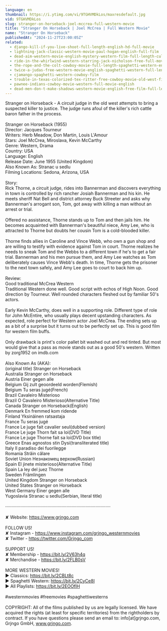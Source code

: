 ```yaml
---
language: en
thumbnail: https://i.ytimg.com/vi/9TGHVMDkLos/maxresdefault.jpg
vid: 9TGHVMDkLos
slug: stranger-on-horseback-joel-mccrea-full-western-movie
title: "Stranger On Horseback | Joel McCrea | Full Western Movie"
name: "Stranger On Horseback"
publishedAt: "2024-11-27T23:00:05Z"
related:
  - django-kill-if-you-live-shoot-full-length-english-hd-full-movie
  - lightning-jack-classic-western-movie-paul-hogan-english-full-film
  - dead-aim-western-movie-english-mystery-western-film-full-length-cult-movie-thriller
  - ride-in-the-whirlwind-western-starring-jack-nicholson-free-full-movie-english-youtube-movies
  - the-rope-and-the-colt-cowboy-movie-full-length-spaghetti-western-english-free-full-westerns
  - twice-a-judas-free-western-movie-english-spaghetti-western-full-length
  - cjamango-spaghetti-western-cowboy-film
  - trouble-in-texas-colorized-tex-ritter-free-cowboy-movie-old-west-film
  - pawnee-indians-cowboy-movie-western-full-movie-english
  - dead-men-don-t-make-shadows-western-movie-english-free-film-full-length-spaghetti-western
---
```


Stranger on Horseback - A circuit judge in the old west attempts to bring a suspected killer to justice. The judge runs afoul of the killer's rich cattle baron father in the process.<br />
<br />
Stranger on Horseback (1955)<br />
Director: Jacques Tourneur<br />
Writers: Herb Meadow, Don Martin, Louis L'Amour<br />
Stars: Joel McCrea, Miroslava, Kevin McCarthy<br />
Genre: Western, Drama<br />
Country: USA<br />
Language: English<br />
Release Date: June 1955 (United Kingdom)<br />
Also Known As: Stranac u sedlu<br />
Filming Locations: Sedona, Arizona, USA<br />
<br />
Story:<br />
Rick Thorne, a circuit judge, rides into Bannerman and discovers everything in town is controlled by rich rancher Josiah Bannerman and his kin. He meets sheriff Nat Bell and district attorney Buck Streeter and asks why Bannerman's arrogant son, Tom, got away with killing a man without an arrest or trial.<br />
<br />
Offered no assistance, Thorne stands up to Tom and then jails him. He becomes acquainted with Bannerman's beautiful niece, Amy Lee, who is attracted to Thorne but doubts her cousin Tom is a cold-blooded killer.<br />
<br />
Thorne finds allies in Caroline and Vince Webb, who own a gun shop and are willing to testify with evidence against Tom in court. Thorne realizes he needs to sneak Tom and the Webbs to a different town if he's to get a fair trial. Bannerman and his men pursue them, and Amy Lee watches as Tom deliberately causes Vince Webb's death. In time, Thorne gets the prisoner to the next town safely, and Amy Lee goes to court to back him up.<br />
<br />
Review:<br />
Good traditional McCrea Western<br />
Traditional Western done well. Good script with echos of High Noon. Good direction by Tourneur. Well rounded characters fleshed out by familiar 50's actors.<br />
<br />
Early Kevin McCarthy, does well in a supporting role. Different type of role for John McEntire, who usually plays decent upstanding characters. As expected, role perfect for Western actor Joel McCrea. The ending sets up as a bit of a surprise but it turns out to be perfectly set up. This is good film for western film buffs.<br />
<br />
Only drawback is print's color pallet bit washed out and red tinted. But most would give that a pass as movie stands out as a good 50's western. Written by zorg1952 on imdb.com<br />
<br />
Also Known As (AKA):<br />
(original title) Stranger on Horseback<br />
Australia Stranger on Horseback<br />
Austria Einer gegen alle<br />
Belgium Gij zult geoordeeld worden(Flemish)<br />
Belgium Tu seras jugé(French)<br />
Brazil Cavaleiro Misterioso<br />
Brazil O Cavaleiro Misterioso(Alternative Title)<br />
Canada Stranger on Horseback(English)<br />
Denmark En fremmed kom ridende<br />
Finland Yksinäinen ratsastaja<br />
France Tu seras jugé<br />
France Le juge fait cavalier seul(dubbed version)<br />
France Le juge Thorn fait sa loi(DVD Title)<br />
France Le juge Thorne fait sa loi(DVD box title)<br />
Greece Enas agnostos stin Dysi(transliterated title)<br />
Italy Il paradiso dei fuorilegge<br />
Romania Străin călare<br />
Soviet Union Незнакомец верхом(Russian)<br />
Spain El jinete misterioso(Alternative Title)<br />
Spain La ley del juez Thorne<br />
Sweden Främlingen<br />
United Kingdom Stranger on Horseback<br />
United States Stranger on Horseback<br />
West Germany Einer gegen alle<br />
Yugoslavia Stranac u sedlu(Serbian, literal title)<br />
<br />
····················································································<br />
<br />
✘ Website: https://www.grjngo.com<br />
<br />
FOLLOW US!<br />
✘ Instagram - https://www.instagram.com/grjngo_westernmovies<br />
✘ Twitter - https://twitter.com/Grjngo_com<br />
<br />
SUPPORT US!<br />
✘ Membership - https://bit.ly/2V63h4q<br />
✘ Merchandise - https://bit.ly/2FLB0sV<br />
<br />
MORE WESTERN MOVIES! <br />
► Classics: https://bit.ly/2CBLt8c <br />
► Spaghetti Western: https://bit.ly/2CyCe8I <br />
► All Playlists: https://bit.ly/2EOOfIH <br />
<br />
#westernmovies #freemovies #spaghettiwesterns<br />
<br />
COPYRIGHT: All of the films published by us are legally licensed. We have acquired the rights (at least for specific territories) from the rightholders by contract. If you have questions please send an email to: info[at]grjngo.com, Grjngo GmbH, www.grjngo.com.